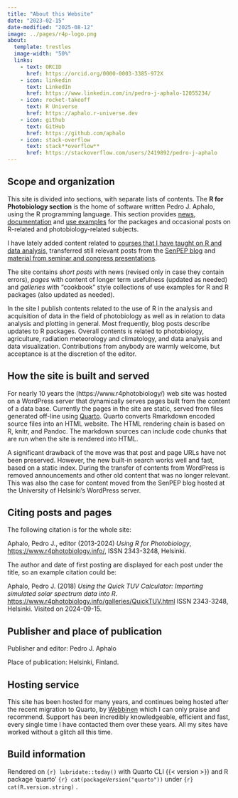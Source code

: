 ```yaml
---
title: "About this Website"
date: "2023-02-15"
date-modified: "2025-08-12"
image: ../pages/r4p-logo.png
about:
  template: trestles
  image-width: "50%"
  links:
    - text: ORCID
      href: https://orcid.org/0000-0003-3385-972X
    - icon: linkedin
      text: LinkedIn
      href: https://www.linkedin.com/in/pedro-j-aphalo-12055234/
    - icon: rocket-takeoff
      text: R Universe
      href: https://aphalo.r-universe.dev
    - icon: github
      text: GitHub
      href: https://github.com/aphalo
    - icon: stack-overflow
      text: stack**overflow**
      href: https://stackoverflow.com/users/2419892/pedro-j-aphalo
---
```


## Scope and organization

This site is divided into sections, with separate lists of contents. The **R for Photobiology section** is the home of software written Pedro J. Aphalo, using the R programming language. This section provides [news](../posts.qmd), [documentation](../pages.qmd) and [use examples](../galleries.qmd) for the packages and occasional posts on R-related and photobiology-related subjects.

I have lately added content related to [courses that I have taught on R and data analysis](../r-index.qmd), transferred still relevant posts from the [SenPEP blog](../senpep-posts.qmd) and [material from seminar and congress presentations](../presentations.qmd).

The site contains _short posts_ with news (revised only in case they contain errors), _pages_ with content of longer term usefulness (updated as needed) and _galleries_ with "cookbook" style collections of use examples for R and R packages (also updated as needed).

In the site I publish contents related to the use of R in the analysis and acquisition of data in the field of photobiology as well as in relation to data analysis and plotting in general. Most frequently, blog posts describe updates to R packages. Overall contents is related to photobiology, agriculture, radiation meteorology and climatology, and data analysis and data visualization. Contributions from anybody are warmly welcome, but acceptance is at the discretion of the editor.

## How the site is built and served

For nearly 10 years the (https://www.r4photobiology/) web site was hosted on a WordPress server that dynamically serves pages built from the content of a data base. Currently the pages in the site are static, served from files generated off-line using [Quarto](https://quarto.org/). Quarto converts Rmarkdown encoded source files into an HTML website. The HTML rendering chain is based on R, knitr, and Pandoc. The markdown sources can include code chunks that are run when the site is rendered into HTML.

A significant drawback of the move was that post and page URLs have not been preserved. However, the new built-in search works well and fast, based on a static index. During the transfer of contents from WordPress is removed announcements and other old content that was no longer relevant. This was also the case for content moved from the SenPEP blog hosted at the University of Helsinki's WordPress server. 

## Citing posts and pages

The following citation is for the whole site:

Aphalo, Pedro J., editor (2013-2024) _Using R for Photobiology_, [https://www.r4photobiology.info/](https://www.r4photobiology.info/), ISSN 2343-3248, Helsinki.

The author and date of first posting are displayed for each post under the title, so an example citation could be:

Aphalo, Pedro J. (2018) _Using the Quick TUV Calculator: Importing simulated solar spectrum data into R_. [https://www.r4photobiology.info/galleries/QuickTUV.html](https://www.r4photobiology.info/galleries/QuickTUV.html) ISSN 2343-3248, Helsinki. Visited on 2024-09-15.

## Publisher and place of publication

Publisher and editor: Pedro J. Aphalo

Place of publication: Helsinki, Finland.

## Hosting service

This site has been hosted for many years, and continues being hosted after the
recent migration to Quarto, by [Webbinen](https://webbinen.net)
which I can only praise and recommend. Support has been incredibly
knowledgeable, efficient and fast, every single time I have contacted them over
these years. All my sites have worked without a glitch all this time.

## Build information

Rendered on `{r} lubridate::today()` with Quarto CLI {{< version >}} and R package 'quarto' `{r} cat(packageVersion("quarto"))` under `{r} cat(R.version.string)` .


